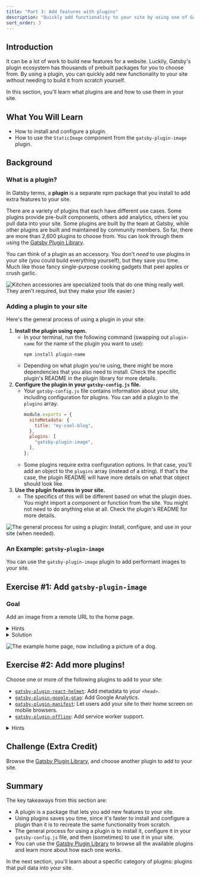 ```yaml
---
title: "Part 3: Add features with plugins"
description: "Quickly add functionality to your site by using one of Gatsby's many plugins."
sort_order: 3
---
```


## Introduction

It can be a lot of work to build new features for a website. Luckily, Gatsby's plugin ecosystem has thousands of prebuilt packages for you to choose from. By using a plugin, you can quickly add new functionality to your site without needing to build it from scratch yourself.

In this section, you'll learn what plugins are and how to use them in your site.

## What You Will Learn

* How to install and configure a plugin.
* How to use the `StaticImage` component from the `gatsby-plugin-image` plugin.

## Background

### What is a plugin?

In Gatsby terms, a **plugin** is a separate npm package that you install to add extra features to your site.

There are a variety of plugins that each have different use cases. Some plugins provide pre-built components, others add analytics, others let you pull data into your site. Some plugins are built by the team at Gatsby, while other plugins are built and maintained by community members. So far, there are more than 2,600 plugins to choose from. You can look through them using the [Gatsby Plugin Library](https://www.gatsbyjs.com/plugins).

You can think of a plugin as an accessory. You don't _need_ to use plugins in your site (you could build everything yourself), but they save you time. Much like those fancy single-purpose cooking gadgets that peel apples or crush garlic.

![Kitchen accessories are specialized tools that do one thing really well. They aren't required, but they make your life easier.)](./cooking-accessories.png)

### Adding a plugin to your site

Here's the general process of using a plugin in your site:

1. **Install the plugin using npm.**
    * In your terminal, run the following command (swapping out `plugin-name` for the name of the plugin you want to use):
       ```
       npm install plugin-name
       ```
    * Depending on what plugin you're using, there might be more dependencies that you also need to install. Check the specific plugin's README in the plugin library for more details.
1. **Configure the plugin in your `gatsby-config.js` file.**
    * Your `gatsby-config.js` file contains information about your site, including configuration for plugins. You can add a plugin to the `plugins` array.
        ```javascript
        module.exports = {
          siteMetadata: {
            title: "my-cool-blog",
          },
          plugins: [
            "gatsby-plugin-image",
          ],
        };
        ```
    * Some plugins require extra configuration options. In that case, you'll add an object to the `plugins` array (instead of a string). If that's the case, the plugin README will have more details on what that object should look like.
1. **Use the plugin features in your site.**
    * The specifics of this will be different based on what the plugin does. You might import a component or function from the site. You might not need to do anything else at all. Check the plugin's README for more details.

![The general process for using a plugin: Install, configure, and use in your site (when needed).](./plugin-process.png)

### An Example: `gatsby-plugin-image`

You can use the `gatsby-plugin-image` plugin to add performant images to your site.



## Exercise #1: Add `gatsby-plugin-image`

### Goal

Add an image from a remote URL to the home page.

<details>
  <summary>Hints</summary>

1. Find an image online. Copy the link to that image.
1. Install `gatsby-plugin-image`, `gatsby-plugin-sharp`, and `gatsby-source-filesystem`.
1. Configure `gatsby-plugin-image` and `gatsby-plugin-sharp` in your `gatsby-config.js` file.
1. Use the `<StaticImage>` component from `gatsby-plugin-image` to add an image to the home page.

</details>

<details>
  <summary>Solution</summary>

You'll learn more if you work through the exercise on your own.

But if you get stuck, here's [one possible solution](https://github.com/meganesu/gatsby-intro-workshop-example-site/commit/43d66aec890f22019b10d63e7bb36e3a6a354d72).

</details>

![The example home page, now including a picture of a dog.](./exercise-1-goal.png)


## Exercise #2: Add more plugins!

Choose one or more of the following plugins to add to your site:

* [`gatsby-plugin-react-helmet`](https://gatsbyjs.com/plugins/gatsby-plugin-react-helmet): Add metadata to your `<head>`.
* [`gatsby-plugin-google-gtag`](https://gatsbyjs.com/plugins/gatsby-plugin-google-gtag/): Add Google Analytics.
* [`gatsby-plugin-manifest`](https://www.gatsbyjs.com/plugins/gatsby-plugin-manifest/): Let users add your site to their home screen on mobile browsers.
* [`gatsby-plugin-offline`](https://www.gatsbyjs.com/plugins/gatsby-plugin-offline/): Add service worker support.

<details>
  <summary>Hints</summary>

* Refer to the README for each plugin for more details on how to configure and use it.

</details>


## Challenge (Extra Credit)

Browse the [Gatsby Plugin Library](https://www.gatsbyjs.com/plugins), and choose another plugin to add to your site.

## Summary

The key takeaways from this section are:

* A plugin is a package that lets you add new features to your site.
* Using plugins saves you time, since it's faster to install and configure a plugin than it is to recreate the same functionality from scratch.
* The general process for using a plugin is to install it, configure it in your `gatsby-config.js` file, and then (sometimes) to use it in your site.
* You can use the [Gatsby Plugin Library](https://www.gatsbyjs.com/plugins) to browse all the available plugins and learn more about how each one works.

In the next section, you'll learn about a specific category of plugins: plugins that pull data into your site.

